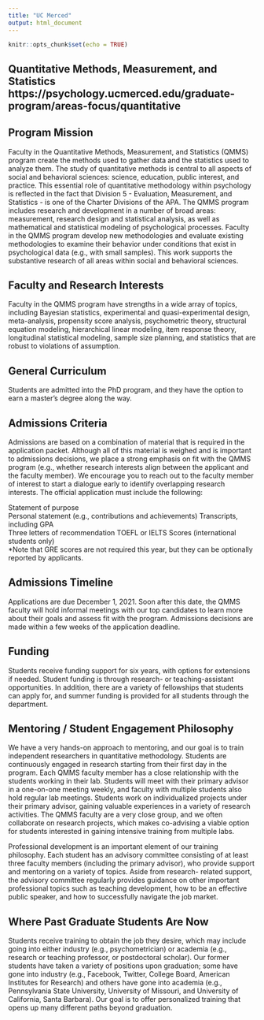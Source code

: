 ---
title: "UC Merced"
output: html_document
---

```{r setup, include=FALSE}
knitr::opts_chunk$set(echo = TRUE)
```


## Quantitative Methods, Measurement, and Statistics https://psychology.ucmerced.edu/graduate-program/areas-focus/quantitative {-}

## Program Mission  {-}
Faculty in the Quantitative Methods, Measurement, and Statistics (QMMS) program create the methods used to gather data and the statistics used to analyze them.
The study of quantitative methods is central to all aspects of social and behavioral sciences: science, education, public interest, and practice. This essential role of quantitative methodology within psychology is reflected in the fact that Division 5 - Evaluation, Measurement, and Statistics - is one of the Charter Divisions of the APA.
The QMMS program includes research and development in a number of broad areas: measurement, research design and statistical analysis, as well as mathematical and statistical modeling of psychological processes. Faculty in the QMMS program develop new methodologies and evaluate existing methodologies to examine their behavior under conditions that exist in psychological data (e.g., with small samples). This work supports the substantive research of all areas within social and behavioral sciences.



## Faculty and Research Interests  {-}
Faculty in the QMMS program have strengths in a wide array of topics, including Bayesian statistics, experimental and quasi-experimental design, meta-analysis, propensity score analysis, psychometric theory, structural equation modeling, hierarchical linear modeling, item response theory, longitudinal statistical modeling, sample size planning, and statistics that are robust to violations of assumption.






## General Curriculum  {-}
Students are admitted into the PhD program, and they have the option to earn a master’s
degree along the way.






## Admissions Criteria  {-}
Admissions are based on a combination of material that is required in the application packet. Although all of this material is weighed and is important to admissions decisions, we place a strong emphasis on fit with the QMMS program (e.g., whether research interests align between the applicant and the faculty member). We encourage you to reach out to the faculty member of interest to start a dialogue early to identify overlapping research interests. The official application must include the following:

Statement of purpose  
Personal statement (e.g., contributions and achievements) Transcripts, including GPA  
Three letters of recommendation
TOEFL or IELTS Scores (international students only)  
*Note that GRE scores are not required this year, but they can be optionally reported by applicants.  


## Admissions Timeline  {-}

Applications are due December 1, 2021. Soon after this date, the QMMS faculty will hold informal meetings with our top candidates to learn more about their goals and assess fit with the program. Admissions decisions are made within a few weeks of the application deadline.





## Funding  {-}
Students receive funding support for six years, with options for extensions if needed. Student funding is through research- or teaching-assistant opportunities. In addition, there are a variety of fellowships that students can apply for, and summer funding is provided for all students through the department.

## Mentoring / Student Engagement Philosophy  {-}
We have a very hands-on approach to mentoring, and our goal is to train independent researchers in quantitative methodology. Students are continuously engaged in research starting from their first day in the program. Each QMMS faculty member has a close relationship with the students working in their lab. Students will meet with their primary advisor in a one-on-one meeting weekly, and faculty with multiple students also hold regular lab meetings. Students work on individualized projects under their primary advisor, gaining valuable experiences in a variety of research activities. The QMMS faculty are a very close group, and we often collaborate on research projects, which makes co-advising a viable option for students interested in gaining intensive training from multiple labs.

Professional development is an important element of our training philosophy. Each student has an advisory committee consisting of at least three faculty members (including the primary advisor), who provide support and mentoring on a variety of topics. Aside from research- related support, the advisory committee regularly provides guidance on other important professional topics such as teaching development, how to be an effective public speaker, and how to successfully navigate the job market.





## Where Past Graduate Students Are Now  {-}
Students receive training to obtain the job they desire, which may include going into either industry (e.g., psychometrician) or academia (e.g., research or teaching professor, or postdoctoral scholar). Our former students have taken a variety of positions upon graduation; some have gone into industry (e.g., Facebook, Twitter, College Board, American Institutes for Research) and others have gone into academia (e.g., Pennsylvania State University, University of Missouri, and University of California, Santa Barbara). Our goal is to offer personalized training that opens up many different paths beyond graduation.



